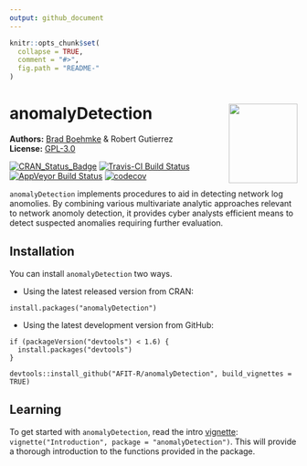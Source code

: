 ```yaml
---
output: github_document
---
```


<!-- README.md is generated from README.Rmd. Please edit that file -->

```r
knitr::opts_chunk$set(
  collapse = TRUE,
  comment = "#>",
  fig.path = "README-"
)
```

# anomalyDetection <img src="tools/anomalyDetection-logo.png" align="right" width="120" height="139" />

**Authors:** [Brad Boehmke](http://bradleyboehmke.github.io/) & Robert Gutierrez<br/>
**License:** [GPL-3.0](https://opensource.org/licenses/GPL-3.0)

[![CRAN_Status_Badge](http://www.r-pkg.org/badges/version/anomalyDetection)](https://cran.r-project.org/package=anomalyDetection)
[![Travis-CI Build Status](https://travis-ci.org/AFIT-R/anomalyDetection.svg?branch=master)](https://travis-ci.org/AFIT-R/anomalyDetection)
[![AppVeyor Build Status](https://ci.appveyor.com/api/projects/status/github/bradleyboehmke/anomalyDetection?branch=master&svg=true)](https://ci.appveyor.com/project/bradleyboehmke/anomalyDetection)
[![codecov](https://codecov.io/gh/AFIT-R/anomalyDetection/branch/master/graph/badge.svg)](https://codecov.io/gh/AFIT-R/anomalyDetection)


`anomalyDetection` implements procedures to aid in detecting network log anomolies. By combining various multivariate analytic approaches relevant to network anomoly detection, it provides cyber analysts efficient means to detect suspected anomalies requiring further evaluation.


## Installation

You can install `anomalyDetection` two ways.

- Using the latest released version from CRAN:

```
install.packages("anomalyDetection")
```

- Using the latest development version from GitHub:

```
if (packageVersion("devtools") < 1.6) {
  install.packages("devtools")
}

devtools::install_github("AFIT-R/anomalyDetection", build_vignettes = TRUE)
```

## Learning

To get started with `anomalyDetection`, read the intro [vignette](https://cran.r-project.org/web/packages/anomalyDetection/vignettes/Introduction.html): `vignette("Introduction", package = "anomalyDetection")`. This will provide a thorough introduction to the functions provided in the package.
